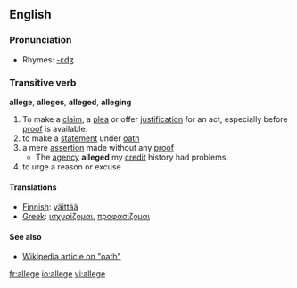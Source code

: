 ==English==

===Pronunciation===
*Rhymes: [[Rhymes:English:-ɛdʒ|-ɛdʒ]]

===Transitive verb===
'''allege''', '''alleges''', '''alleged''', '''alleging'''
# To make a [[claim]], a [[plea]] or offer [[justification]] for an act, especially before [[proof]] is available.
# to make a [[statement]] under [[oath]]
# a mere [[assertion]] made without any [[proof]]
#* The [[agency]] '''alleged''' my [[credit]] history had problems.
# to urge a reason or excuse
====Translations====
*[[Finnish]]: [[väittää]]
*[[Greek]]: [[ισχυρίζομαι]], [[προφασίζομαι]]

==== See also ====
*[[:w:oath|Wikipedia article on "oath"]]

[[fr:allege]]
[[io:allege]]
[[vi:allege]]